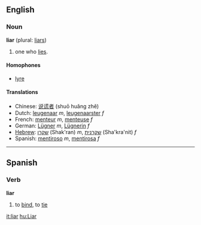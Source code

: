 ==English==
===Noun===
'''liar''' (plural: [[liars]])

# one who [[lie]]s.

====Homophones====
*[[lyre]]

====Translations====
*Chinese: [[说谎者]] (shuō huǎng zhě)
*Dutch: [[leugenaar]] ''m'', [[leugenaarster]] ''f''
*French: [[menteur]] ''m'', [[menteuse]] ''f''
*German: [[Lügner]] ''m'', [[Lügnerin]] ''f''
*[[Hebrew]]: [[שקרן]] (Shak'ran) ''m'', [[שקרנית]] (Sha'kra'nit) ''f''
*Spanish: [[mentiroso]] ''m'', [[mentirosa]] ''f''

----

==Spanish==
===Verb===
'''liar'''

# to [[bind]], to [[tie]]

[[it:liar]]
[[hu:Liar]]